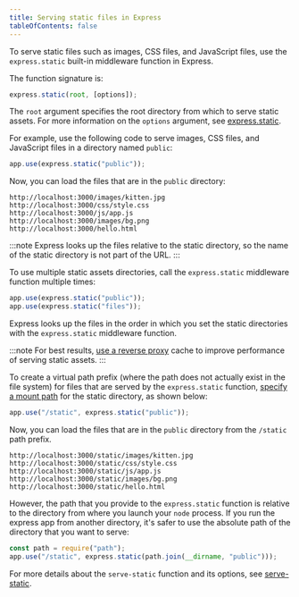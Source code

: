 ```yaml
---
title: Serving static files in Express
tableOfContents: false
---
```


To serve static files such as images, CSS files, and JavaScript files, use the `express.static` built-in middleware function in Express.

The function signature is:

```js
express.static(root, [options]);
```

The `root` argument specifies the root directory from which to serve static assets.
For more information on the `options` argument, see [express.static](/{{page.lang}}/4x/api.html#express.static).

For example, use the following code to serve images, CSS files, and JavaScript files in a directory named `public`:

```js
app.use(express.static("public"));
```

Now, you can load the files that are in the `public` directory:

```plain-text
http://localhost:3000/images/kitten.jpg
http://localhost:3000/css/style.css
http://localhost:3000/js/app.js
http://localhost:3000/images/bg.png
http://localhost:3000/hello.html
```

:::note
  Express looks up the files relative to the static directory, so the name of
  the static directory is not part of the URL.
:::

To use multiple static assets directories, call the `express.static` middleware function multiple times:

```js
app.use(express.static("public"));
app.use(express.static("files"));
```

Express looks up the files in the order in which you set the static directories with the `express.static` middleware function.

:::note
  For best results, [use a reverse
  proxy](/advanced/best-practice-performance.html#use-a-reverse-proxy) cache to
  improve performance of serving static assets.
:::

To create a virtual path prefix (where the path does not actually exist in the file system) for files that are served by the `express.static` function, [specify a mount path](/4x/api.html#app.use) for the static directory, as shown below:

```js
app.use("/static", express.static("public"));
```

Now, you can load the files that are in the `public` directory from the `/static` path prefix.

```plain-text
http://localhost:3000/static/images/kitten.jpg
http://localhost:3000/static/css/style.css
http://localhost:3000/static/js/app.js
http://localhost:3000/static/images/bg.png
http://localhost:3000/static/hello.html
```

However, the path that you provide to the `express.static` function is relative to the directory from where you launch your `node` process. If you run the express app from another directory, it's safer to use the absolute path of the directory that you want to serve:

```js
const path = require("path");
app.use("/static", express.static(path.join(__dirname, "public")));
```

For more details about the `serve-static` function and its options, see [serve-static](/resources/middleware/serve-static.html).

